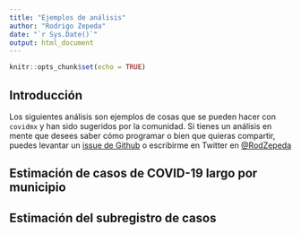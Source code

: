 ```yaml
---
title: "Ejemplos de análisis"
author: "Rodrigo Zepeda"
date: "`r Sys.Date()`"
output: html_document
---
```


```r
knitr::opts_chunk$set(echo = TRUE)
```

## Introducción

Los siguientes análisis son ejemplos de cosas que se pueden hacer con `covidmx` y han sido sugeridos por la comunidad. Si tienes un análisis en mente que desees saber cómo programar o bien que quieras compartir, puedes levantar un [issue de Github](https://github.com/RodrigoZepeda/covidmx) o escribirme en Twitter en [@RodZepeda](https://twitter.com/RodZepeda)

## Estimación de casos de COVID-19 largo por municipio

## Estimación del subregistro de casos



